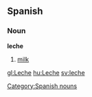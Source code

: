 ==Spanish==
===Noun===
'''leche'''

# [[milk]]

[[Category:Spanish nouns]]

[[gl:Leche]]
[[hu:Leche]]
[[sv:leche]]
